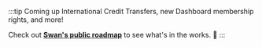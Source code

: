 :::tip Coming up
International Credit Transfers, new Dashboard membership rights, and more!

Check out [**Swan's public roadmap**](https://swanio.notion.site/Swan-Public-Roadmap-385e4b2e91b3409786a6c8e885654a22) to see what's in the works. :rocket:
:::
